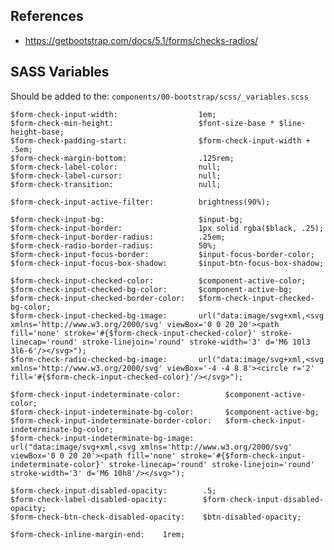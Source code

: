## References
* https://getbootstrap.com/docs/5.1/forms/checks-radios/

## SASS Variables

Should be added to the:
`components/00-bootstrap/scss/_variables.scss`

```
$form-check-input-width:                  1em;
$form-check-min-height:                   $font-size-base * $line-height-base;
$form-check-padding-start:                $form-check-input-width + .5em;
$form-check-margin-bottom:                .125rem;
$form-check-label-color:                  null;
$form-check-label-cursor:                 null;
$form-check-transition:                   null;

$form-check-input-active-filter:          brightness(90%);

$form-check-input-bg:                     $input-bg;
$form-check-input-border:                 1px solid rgba($black, .25);
$form-check-input-border-radius:          .25em;
$form-check-radio-border-radius:          50%;
$form-check-input-focus-border:           $input-focus-border-color;
$form-check-input-focus-box-shadow:       $input-btn-focus-box-shadow;

$form-check-input-checked-color:          $component-active-color;
$form-check-input-checked-bg-color:       $component-active-bg;
$form-check-input-checked-border-color:   $form-check-input-checked-bg-color;
$form-check-input-checked-bg-image:       url("data:image/svg+xml,<svg xmlns='http://www.w3.org/2000/svg' viewBox='0 0 20 20'><path fill='none' stroke='#{$form-check-input-checked-color}' stroke-linecap='round' stroke-linejoin='round' stroke-width='3' d='M6 10l3 3l6-6'/></svg>");
$form-check-radio-checked-bg-image:       url("data:image/svg+xml,<svg xmlns='http://www.w3.org/2000/svg' viewBox='-4 -4 8 8'><circle r='2' fill='#{$form-check-input-checked-color}'/></svg>");

$form-check-input-indeterminate-color:          $component-active-color;
$form-check-input-indeterminate-bg-color:       $component-active-bg;
$form-check-input-indeterminate-border-color:   $form-check-input-indeterminate-bg-color;
$form-check-input-indeterminate-bg-image:       url("data:image/svg+xml,<svg xmlns='http://www.w3.org/2000/svg' viewBox='0 0 20 20'><path fill='none' stroke='#{$form-check-input-indeterminate-color}' stroke-linecap='round' stroke-linejoin='round' stroke-width='3' d='M6 10h8'/></svg>");

$form-check-input-disabled-opacity:        .5;
$form-check-label-disabled-opacity:        $form-check-input-disabled-opacity;
$form-check-btn-check-disabled-opacity:    $btn-disabled-opacity;

$form-check-inline-margin-end:    1rem;
```

